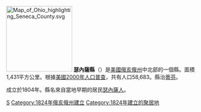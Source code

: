 {{Otheruses|瑟內薩縣|subject=美國俄亥俄州的一個縣|other=同名的縣}}
[[File:Map_of_Ohio_highlighting_Seneca_County.svg|175px]]
'''瑟內薩縣'''（{{lang-en|Seneca County}}）是[[美國|美國]][[俄亥俄州|俄亥俄州]]中北部的一個縣。面積1,431平方公里。根據[[美國2000年人口普查|美國2000年人口普查]]，共有人口58,683。縣治[[蒂芬_(俄亥俄州)|蒂芬]]。

成立於1804年。縣名來自當地早期的居民[[瑟內薩人|瑟內薩人]]。
{{ohio-stub}}

[[Category:俄亥俄州行政區劃|S]]
[[Category:1824年俄亥俄州建立|Category:1824年俄亥俄州建立]]
[[Category:1824年建立的聚居地|Category:1824年建立的聚居地]]